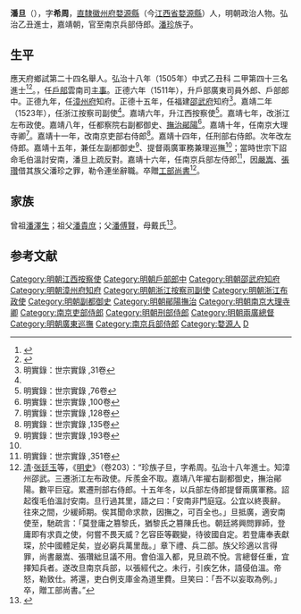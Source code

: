 {{明清人物信息框
| 姓名 = 潘旦
| 原名 =
| 圖片名稱= 
| 圖片大小 =
| 圖片說明 = 
| 最高職務 = 正議大夫資治尹兵部左侍郎兼都察院右副都御史贈工部尚書
| 國家 = 大明 
| 爵位 =
| 籍貫 = 直隸徽州府婺源縣
| 族裔 = 
| 字號 = 字希周
| 諡號 =
| 出生日期 = 成化十二年（1476年）
| 出生地點 = 
| 逝世日期 = 嘉靖二十八年（1549年）
| 逝世地點 =
| 墓葬 =
| 配偶 = 
| 親屬 = 
| 出身 =
* 弘治十八年乙丑科進士出身
| 經歷 =
| 著作 =  
}}
'''潘旦'''（{{bd|1476年||1549年|catIdx=}}），字'''希周'''，[[南直隸|直隸]][[徽州府|徽州府]][[婺源縣|婺源縣]]（今[[江西省|江西省]][[婺源縣|婺源縣]]）人，明朝政治人物。弘治乙丑進士，嘉靖朝，官至南京兵部侍郎。[[潘珍|潘珍]]族子。

== 生平 ==
應天府鄉試第二十四名舉人。弘治十八年（1505年）中式乙丑科<!---會試第三十三名--->二甲第四十三名進士<ref>{{Cite book|title=《皇明贡举考》卷五|last=（明）[[张朝瑞|张朝瑞]]|first=|publisher=《续修四库全书》史部第828册|year=|isbn=|location=|pages=}}</ref><ref>{{Cite book|title=贡举志五种 上|last=鲁小俊，江俊伟著|first=|publisher=武汉：武汉大学出版社|year=2009|isbn=978-7-307-07043-1|location=|pages=}}</ref>。，任[[戶部|戶部]]雲南司[[主事|主事]]。正德六年（1511年），升戶部廣東司員外郎、戶部郎中。正德九年，任[[漳州府|漳州府]]知府。正德十五年，任福建[[邵武府|邵武府]]知府<ref name="明實錄：世宗實錄 ,31卷">明實錄：世宗實錄 ,31卷</ref>。嘉靖二年（1523年），任浙江按察司副使<ref name="明實錄：世宗實錄 ,31卷"/>。嘉靖六年，升江西按察使<ref>明實錄：世宗實錄 ,76卷</ref>。嘉靖七年，改浙江左布政使。嘉靖八年，任都察院右副都御史、[[撫治鄖陽|撫治鄖陽]]<ref>明實錄：世宗實錄 ,100卷</ref>。嘉靖十年，任南京大理寺卿<ref>明實錄：世宗實錄 ,128卷</ref>。嘉靖十一年，改南京吏部右侍郎<ref>明實錄：世宗實錄 ,135卷</ref>。嘉靖十四年，任刑部右侍郎。次年改左侍郎。嘉靖十五年，兼任左副都御史<ref name="明實錄：世宗實錄 ,193卷">明實錄：世宗實錄 ,193卷</ref>、提督兩廣軍務兼理巡撫<ref name="明實錄：世宗實錄 ,193卷"/>；當時世宗下詔命毛伯溫討安南，潘旦上疏反對。嘉靖十六年，任南京兵部左侍郎<ref>明實錄：世宗實錄 ,351卷</ref>，因[[嚴嵩|嚴嵩]]、[[張瓚|張瓚]]借其族父潘珍之罪，勒令連坐辭職。卒贈[[工部尚書|工部尚書]]<ref>[[清|清]]·[[张廷玉|张廷玉]]等，《[[明史|明史]]》（卷203）：“珍族子旦，字希周。弘治十八年進士。知漳州邵武。三遷浙江左布政使。斥羨金不取。嘉靖八年擢右副都御史，撫治鄖陽。數平巨寇。累遷刑部右侍郎。十五年冬，以兵部左侍郎提督兩廣軍務。詔起復毛伯溫討安南。旦行過其里，語之曰：「安南非門庭寇。公宜以終喪辭。往來之間，少緩師期。俟其聞命求款，因撫之，可百全也。」旦抵廣，適安南使至，馳疏言：「莫登庸之篡黎氏，猶黎氏之篡陳氏也。朝廷將興問罪師，登庸即有求貢之使，何嘗不畏天威？乞容臣等觀變，待彼國自定。若登庸奉表獻琛，於中國體足矣，豈必窮兵萬里哉。」章下禮、兵二部。族父珍適以言得罪，尚書嚴嵩、張瓚絀旦議不用。會伯溫入都，見旦疏不悅。言總督任重，宜擇知兵者。遂改旦南京兵部，以張經代之。未行，引疾乞休，語侵伯溫。帝怒，勒致仕。將還，吏白例支庫金為道里費。旦笑曰：「吾不以妄取為例。」卒，贈工部尚書。”</ref>。

== 家族 ==
曾祖[[潘澤生|潘澤生]]；祖父[[潘貴庶|潘貴庶]]；父[[潘傅賢|潘傅賢]]，母戴氏<ref>{{Cite book|title=天一阁藏明代科举录选刊 登科录 点校本|last=龚延明主编|first=|publisher=宁波出版社|year=2016|isbn=978-7-5526-2320-8|location=宁波|pages=|quote=《天一閣藏明代科舉錄選刊.登科錄》之《弘治十八年進士登科錄》}}</ref>。

==参考文献==
{{reflist}}

{{弘治十八年乙丑科殿試金榜}}
{{DEFAULTSORT:Pan潘}}
[[Category:明朝江西按察使|Category:明朝江西按察使]]
[[Category:明朝戶部郎中|Category:明朝戶部郎中]]
[[Category:明朝邵武府知府|Category:明朝邵武府知府]]
[[Category:明朝漳州府知府|Category:明朝漳州府知府]]
[[Category:明朝浙江按察司副使|Category:明朝浙江按察司副使]]
[[Category:明朝浙江布政使|Category:明朝浙江布政使]]
[[Category:明朝副都御史|Category:明朝副都御史]]
[[Category:明朝鄖陽撫治|Category:明朝鄖陽撫治]]
[[Category:明朝南京大理寺卿|Category:明朝南京大理寺卿]]
[[Category:南京吏部侍郎|Category:南京吏部侍郎]]
[[Category:明朝刑部侍郎|Category:明朝刑部侍郎]]
[[Category:明朝兩廣總督|Category:明朝兩廣總督]]
[[Category:明朝廣東巡撫|Category:明朝廣東巡撫]]
[[Category:南京兵部侍郎|Category:南京兵部侍郎]]
[[Category:婺源人|Category:婺源人]]
[[Category:婺源桃溪潘氏|D]]